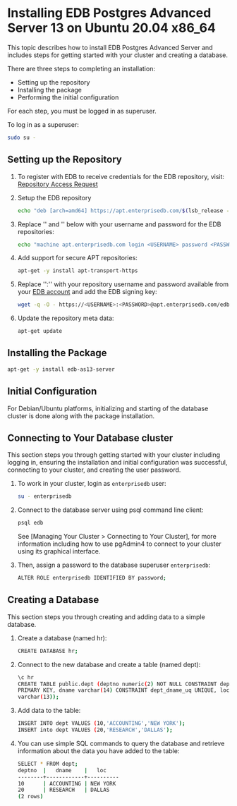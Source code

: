 # Installing EDB Postgres Advanced Server 13 on Ubuntu 20.04 x86_64

This topic describes how to install EDB Postgres Advanced Server and includes steps for getting started with your cluster and creating a database.

There are three steps to completing an installation:

- Setting up the repository
- Installing the package
- Performing the initial configuration

For each step, you must be logged in as superuser.

To log in as a superuser:

```sh
sudo su -
```

## Setting up the Repository

1. To register with EDB to receive credentials for the EDB repository, visit: [Repository Access Request](https://www.enterprisedb.com/repository-access-request)

1. Setup the EDB repository

   ```sh
   echo "deb [arch=amd64] https://apt.enterprisedb.com/$(lsb_release -cs)-edb/ $(lsb_release -cs) main" > /etc/apt/sources.list.d/edb-$(lsb_release -cs).list
   ```

1. Replace '<USERNAME>' and '<PASSWORD>' below with your username and password for the EDB repositories:

   ```sh
   echo "machine apt.enterprisedb.com login <USERNAME> password <PASSWORD>" > /etc/apt/auth.conf.d/edb.conf
   ```

1. Add support for secure APT repositories:

   ```sh
   apt-get -y install apt-transport-https
   ```

1. Replace '<USERNAME>':'<PASSWORD>' with your repository username and password available from your [EDB account](https://www.enterprisedb.com/user) and add the EDB signing key:

   ```sh
   wget -q -O - https://<USERNAME>:<PASSWORD>@apt.enterprisedb.com/edb-deb.gpg.key  | sudo apt-key add -
   ```

1. Update the repository meta data:
   ```sh
   apt-get update
   ```

## Installing the Package

```sh
apt-get -y install edb-as13-server
```

## Initial Configuration

For Debian/Ubuntu platforms, initializing and starting of the database cluster is done along with the package installation.

## Connecting to Your Database cluster

This section steps you through getting started with your cluster including logging in, ensuring the installation and initial configuration was successful, connecting to your cluster, and creating the user password.

1. To work in your cluster, login as `enterprisedb` user:

   ```sh
   su - enterprisedb
   ```

1. Connect to the database server using psql command line client:

   ```sh
   psql edb
   ```

   See [Managing Your Cluster > Connecting to Your Cluster], for more information including how to use pgAdmin4 to connect to your cluster using its graphical interface.

1. Then, assign a password to the database superuser `enterprisedb`:

   ```sh
   ALTER ROLE enterprisedb IDENTIFIED BY password;
   ```

## Creating a Database

This section steps you through creating and adding data to a simple database.

1. Create a database (named hr):

   ```sh
   CREATE DATABASE hr;
   ```

1. Connect to the new database and create a table (named dept):

   ```sh
   \c hr
   CREATE TABLE public.dept (deptno numeric(2) NOT NULL CONSTRAINT dept_pk
   PRIMARY KEY, dname varchar(14) CONSTRAINT dept_dname_uq UNIQUE, loc
   varchar(13));
   ```

1. Add data to the table:

   ```sh
   INSERT INTO dept VALUES (10,'ACCOUNTING','NEW YORK');
   INSERT into dept VALUES (20,'RESEARCH','DALLAS');
   ```

1. You can use simple SQL commands to query the database and retrieve information about the data you have added to the table:

   ```sh
   SELECT * FROM dept;
   deptno  |   dname    |   loc
   --------+------------+----------
   10      | ACCOUNTING | NEW YORK
   20      | RESEARCH   | DALLAS
   (2 rows)
   ```
